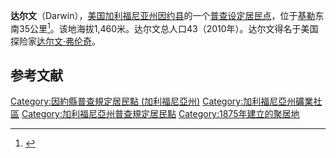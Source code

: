 {{Infobox settlement
|official_name            = 达尔文
|settlement_type          = [[普查设定居民点|普查设定居民点]]
|image_skyline            = 
|imagesize                = 
|image_caption            = 
|image_seal               = 
|image_map                = Inyo_County_California_Incorporated_and_Unincorporated_areas_Darwin_Highlighted.svg
|mapsize                  = 250x200px
|map_caption              = Location in [[Inyo_County,_California|Inyo County]] and the state of [[California|California]]
|image_map1               = 
|mapsize1                 = 
|map_caption1             = 
|coordinates_region       = US-CA
|subdivision_type         =国家
|subdivision_name         = 美国
|subdivision_type1        = [[美国行政区划|州]]
|subdivision_name1        = 加利福尼亚州
|subdivision_type2        = [[加利福尼亚州行政区划|县]]
|subdivision_name2        = [[因约县_(加利福尼亚州)|因约县]]
|government_type          = 
|leader_title             = 
|leader_name              = 
|established_date         = 
<!-- Area------------------>
|area_magnitude           =
| unit_pref               =US
| area_footnotes          = <ref>[http://www.census.gov/geo/www/gazetteer/files/Gaz_places_national.txt U.S. Census]</ref>
| area_total_sq_mi        = 1.345
| area_land_sq_mi         = 1.345
| area_water_sq_mi        = 0
| area_total_km2          = 3.485
| area_land_km2           = 3.485
| area_water_km2          = 0
| area_water_percent      = 0
| area_note               =

|elevation_ft             = 4790
|elevation_m              = 1460
|elevation_footnotes      =<ref name=gnis>{{gnis|241269}}</ref>
|population_as_of         = 2010
|population_footnotes     = 
|population_total         = 36
|population_metro         = 
|population_density_km2   = auto
|population_density_sq_mi = auto
|timezone                 = [[太平洋时区|太平洋时区]]
|utc_offset               = -8
|coordinates_display      =inline,title
|latd = 36 |latm = 16 |lats = 05 |latNS = N
|longd = 117 |longm = 35 |longs = 30 |longEW = W
|timezone_DST             = PDT
|utc_offset_DST           = -7
|postal_code_type         = 邮编
|postal_code              = 93522
|area_code                =760
|blank_name               = [[联邦信息处理标准|FIPS编码]]
|blank_info               = 06-18030
|blank1_name              = [[地名信息系统|GNIS]]标识ID
|blank1_info              = 0241269
|footnotes                = 
|website                  = 
}}'''达尔文'''（Darwin），[[美国|美国]][[加利福尼亚州|加利福尼亚州]][[因约县_(加利福尼亚州)|因约县]]的一个[[普查设定居民点|普查设定居民点]]，位于[[基勒|基勒]]东南35公里<ref name=CGN>{{California's Geographic Names|1158}}</ref>。该地海拔1,460米。达尔文总人口43（2010年）。达尔文得名于美国探险家[[达尔文·弗伦奇|达尔文·弗伦奇]]。

==参考文献==
{{reflist}}

[[Category:因約縣普查規定居民點_(加利福尼亞州)|Category:因約縣普查規定居民點 (加利福尼亞州)]]
[[Category:加利福尼亞州礦業社區|Category:加利福尼亞州礦業社區]]
[[Category:加利福尼亞州普查規定居民點|Category:加利福尼亞州普查規定居民點]]
[[Category:1875年建立的聚居地|Category:1875年建立的聚居地]]